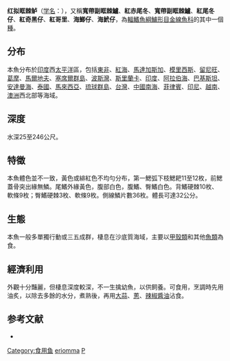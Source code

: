 {{Speciesbox
| taxon = Parascolopsis eriomma
| status = NE
| status_system = iucn3.1
| binomial_authority = [[Jordan_&_Richardson|Jordan & Richardson]], 1909
| synonyms = *''Scolopsis eriomma''<br /><small>Jordan & Richardson, 1909</small>
}}
'''红拟眶棘鲈'''（[[学名|学名]]：{{lang|la|''Parascolopsis eriomma''}}），又稱'''寬帶副眶棘鱸'''、'''紅赤尾冬'''、'''寬帶副眶棘鱸'''、'''紅尾冬仔'''、'''紅奇黑仔'''、'''紅哥里'''、'''海鯽仔'''、'''海鮘仔'''，為[[輻鰭魚綱|輻鰭魚綱]][[鱸形目|鱸形目]][[金線魚科|金線魚科]]的其中一個[[種|種]]。

==分布==
本魚分布於[[印度|印度]]西[[太平洋|太平洋]]區，包括[[東非|東非]]、[[紅海|紅海]]、[[馬達加斯加|馬達加斯加]]、[[模里西斯|模里西斯]]、[[留尼旺|留尼旺]]、[[葛摩|葛摩]]、[[馬爾地夫|馬爾地夫]]、[[塞席爾群島|塞席爾群島]]、[[波斯灣|波斯灣]]、[[斯里蘭卡|斯里蘭卡]]、[[印度|印度]]、[[阿拉伯海|阿拉伯海]]、[[巴基斯坦|巴基斯坦]]、[[安達曼海|安達曼海]]、[[泰國|泰國]]、[[馬來西亞|馬來西亞]]、[[琉球群島|琉球群島]]、[[台灣|台灣]]、[[中國|中國]][[南海|南海]]、[[菲律賓|菲律賓]]、[[印尼|印尼]]、[[越南|越南]]、[[澳洲|澳洲]]西北部等海域。

==深度==
水深25至246公尺。

==特徵==
本魚體色並不一致，黃色或緋紅色不均勻分布，第一鰓弧下枝鰓耙11至12枚，前鰓蓋骨突出緣無鱗。尾鰭外緣黃色，腹部白色，腹鰭、臀鰭白色。背鰭硬棘10枚、軟條9枚；臀鰭硬棘3枚、軟條9枚。側線鱗片數36枚。體長可達32公分。

==生態==
本魚一般多單獨行動或三五成群，棲息在沙底質海域，主要以[[甲殼類|甲殼類]]和其他[[魚類|魚類]]為食。

==經濟利用==
外觀十分豔麗，但棲息深度較深，不一生擒幼魚，以供飼養。可食用，烹調時先用油炙，以除去多餘的水分，煮熟後，再用[[大蒜|大蒜]]、[[蔥|蔥]]、[[辣椒|辣椒]][[醬油|醬油]]沾食。

==参考文献==
* {{TaiBNET| zh=紅赤尾冬 | id=382194 | binomial=Parascolopsis eriomma | authority=Jordan & Richardson, 1909 | var= | accessdate=2013-01-24}}
{{refend}}
{{taxonbar}}
[[Category:食用鱼|Category:食用鱼]]
[[Category:副眶棘鱸屬|eriomma]]
[[Category:1909年描述的鱼类|P]]